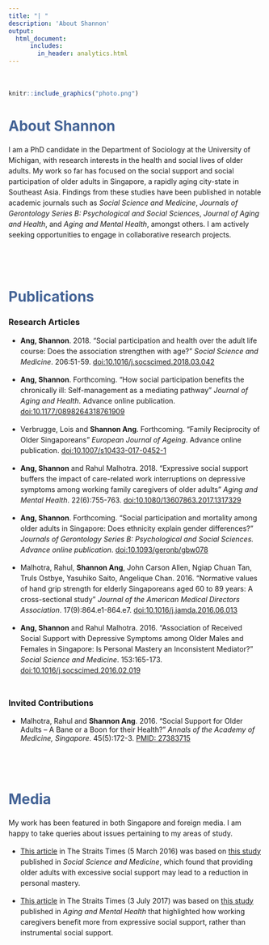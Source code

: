 ```yaml
---
title: "| "
description: 'About Shannon'
output:
  html_document:    
      includes:
        in_header: analytics.html
---
```

<style>
  p {line-height: 1.5em;}
</style>

</br>

```r
knitr::include_graphics("photo.png")
```

# <span style="color:#436396">About Shannon</span>
I am a PhD candidate in the Department of Sociology at the University of Michigan, with research interests in the health and social lives of older adults. My work so far has focused on the social support and social participation of older adults in Singapore, a rapidly aging city-state in Southeast Asia. Findings from these studies have been published in notable academic journals such as *Social Science and Medicine*, *Journals of Gerontology Series B: Psychological and Social Sciences*, *Journal of Aging and Health*, and *Aging and Mental Health*, amongst others. I am actively seeking opportunities to engage in collaborative research projects. 

</br></br>

# <span style="color:#436396">Publications</span>

### Research Articles
- **Ang, Shannon**. 2018. “Social participation and health over the adult life course: Does the association strengthen with age?” *Social Science and Medicine*. 206:51-59. [doi:10.1016/j.socscimed.2018.03.042](https://doi.org/10.1016/j.socscimed.2018.03.042)

- **Ang, Shannon**. Forthcoming. “How social participation benefits the chronically ill: Self-management as a mediating pathway” *Journal of Aging and Health*. Advance online publication. [doi:10.1177/0898264318761909](https://doi.org/10.1177/0898264318761909)

- Verbrugge, Lois and **Shannon Ang**. Forthcoming. “Family Reciprocity of Older Singaporeans” *European Journal of Ageing*. Advance online publication. [doi:10.1007/s10433-017-0452-1](https://doi.org/10.1007/s10433-017-0452-1)

- **Ang, Shannon** and Rahul Malhotra. 2018. “Expressive social support buffers the impact of care-related work interruptions on depressive symptoms among working family caregivers of older adults” *Aging and Mental Health*. 22(6):755-763. [doi:10.1080/13607863.2017.1317329](https://doi.org/10.1080/13607863.2017.1317329)

- **Ang, Shannon**. Forthcoming. “Social participation and mortality among older adults in Singapore: Does ethnicity explain gender differences?” *Journals of Gerontology Series B: Psychological and Social Sciences. Advance online publication*. [doi:10.1093/geronb/gbw078](https://doi.org/10.1093/geronb/gbw078)

- Malhotra, Rahul, **Shannon Ang**, John Carson Allen, Ngiap Chuan Tan, Truls Ostbye, Yasuhiko Saito, Angelique Chan. 2016. “Normative values of hand grip strength for elderly Singaporeans aged 60 to 89 years: A cross-sectional study” *Journal of the American Medical Directors Association*.  17(9):864.e1-864.e7. [doi:10.1016/j.jamda.2016.06.013](https://doi.org/10.1016/j.jamda.2016.06.013)

- **Ang, Shannon** and Rahul Malhotra. 2016. “Association of Received Social Support with Depressive Symptoms among Older Males and Females in Singapore: Is Personal Mastery an Inconsistent Mediator?” *Social Science and Medicine*. 153:165-173. [doi:10.1016/j.socscimed.2016.02.019](https://doi.org/10.1016/j.socscimed.2016.02.019)
</br></br>

### Invited Contributions
- Malhotra, Rahul and **Shannon Ang**. 2016. “Social Support for Older Adults – A Bane or a Boon for their Health?” *Annals of the Academy of Medicine, Singapore*. 45(5):172-3. [PMID: 27383715](http://www.annals.edu.sg/pdf/45VolNo5May2016/V45N5p172.pdf)

</br></br>

# <span style="color:#436396">Media</span>
My work has been featured in both Singapore and foreign media. I am happy to take queries about issues pertaining to my areas of study.

- [This article](http://www.straitstimes.com/singapore/support-the-elderly-socially-but-let-them-control-their-lives) in The Straits Times (5 March 2016) was based on [this study](https://doi.org/10.1016/j.socscimed.2016.02.019) published in *Social Science and Medicine*, which found that providing older adults with excessive social support may lead to a reduction in personal mastery.

- [This article](http://www.straitstimes.com/singapore/rather-than-a-helping-hand-offer-caregivers-a-listening-ear) in The Straits Times (3 July 2017) was based on [this study](https://doi.org/10.1080/13607863.2017.1317329) published in *Aging and Mental Health* that highlighted how working caregivers benefit more from expressive social support, rather than instrumental social support.

